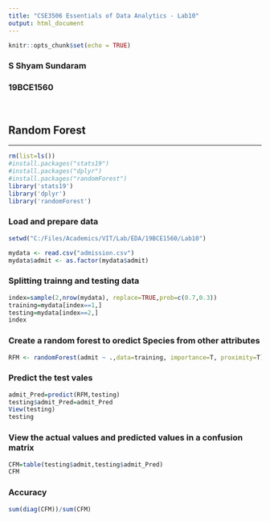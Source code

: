 ```yaml
---
title: "CSE3506 Essentials of Data Analytics - Lab10"
output: html_document
---
```


```r
knitr::opts_chunk$set(echo = TRUE)
```

### S Shyam Sundaram

### 19BCE1560

<br>

## Random Forest

<hr/>

```r
rm(list=ls())
#install.packages("stats19")
#install.packages("dplyr")
#install.packages("randomForest")
library('stats19')
library('dplyr')
library('randomForest')
```

### Load and prepare data

```r
setwd("C:/Files/Academics/VIT/Lab/EDA/19BCE1560/Lab10")

mydata <- read.csv("admission.csv")
mydata$admit <- as.factor(mydata$admit)
```

### Splitting trainng and testing data

```r
index=sample(2,nrow(mydata), replace=TRUE,prob=c(0.7,0.3))
training=mydata[index==1,]
testing=mydata[index==2,]
index
```

### Create a random forest to oredict Species from other attributes

```r
RFM <- randomForest(admit ~ .,data=training, importance=T, proximity=T)
```

### Predict the test vales

```r
admit_Pred=predict(RFM,testing)
testing$admit_Pred=admit_Pred
View(testing)
testing
```

### View the actual values and predicted values in a confusion matrix

```r
CFM=table(testing$admit,testing$admit_Pred)
CFM
```
### Accuracy
```r
sum(diag(CFM))/sum(CFM)
```
